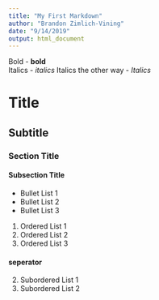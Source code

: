 ```yaml
---
title: "My First Markdown"
author: "Brandon Zimlich-Vining"
date: "9/14/2019"
output: html_document
---
```


Bold - **bold**  
Italics - _italics_
Italics the other way - *Italics*

# Title
## Subtitle
### Section Title
#### Subsection Title

- Bullet List 1
- Bullet List 2  
- Bullet List 3  

1. Ordered List 1  
1. Ordered List 2  
1. Ordered List 3  

#### seperator

2. Subordered List 1
2. Subordered List 2